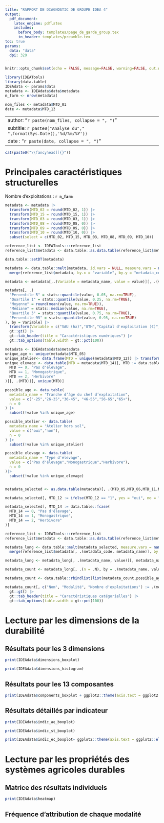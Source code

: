 ```yaml
---
title: "RAPPORT DE DIAGNOSTIC DE GROUPE IDEA 4"
output: 
  pdf_document:
    latex_engine: pdflatex
    includes: 
      before_body: templates/page_de_garde_group.tex
      in_header: templates/preamble.tex
toc: true
params:
  data: "data"
  dpi: 320
---
```


```r
knitr::opts_chunk$set(echo = FALSE, message=FALSE, warning=FALSE, out.width = "100%")

library(IDEATools)
library(data.table)
IDEAdata <- params$data
metadata <- IDEAdata$data$metadata
n_farm <- nrow(metadata)
```

```r
nom_files <- metadata$MTD_01
date <- metadata$MTD_13
```

---
author: "`r paste(nom_files, collapse = ", ")`"
subtitle: `r paste0("Analyse du"," ",format(Sys.Date(),'%d/%m/%Y'))`
date : "`r paste(date, collapse = ", ")`"
---

```r
cat(paste0("\\fancyhead[]{}"))
```

# Principales caractéristiques structurelles

Nombre d'exploitations : **`r n_farm`**

```r
metadata <- metadata |>
  transform(MTD_02 = round(MTD_02, 1)) |>
  transform(MTD_15 = round(MTD_15, 1)) |>
  transform(MTD_03 = round(MTD_03, 1)) |>
  transform(MTD_08 = round(MTD_08, 0)) |>
  transform(MTD_09 = round(MTD_09, 0)) |>
  transform(MTD_10 = round(MTD_10, 0)) |>
  subset(select = c(MTD_02, MTD_15, MTD_03, MTD_08, MTD_09, MTD_10)) 

reference_list <- IDEATools:::reference_list
reference_list$metadata <- data.table::as.data.table(reference_list$metadata)

data.table::setDT(metadata)

metadata <- data.table::melt(metadata, id.vars = NULL, measure.vars = names(metadata)) |> 
  merge(reference_list$metadata, by.x = "variable", by.y = "metadata_code")

metadata <- metadata[,.(Variable = metadata_name, value = value)][, .(value), by = Variable]

metadata[, .(
  "Percentile 5" = stats::quantile(value, 0.05, na.rm=TRUE),
  "Quartile 1" = stats::quantile(value, 0.25, na.rm=TRUE),
  "Moyenne" = round(mean(value, na.rm=TRUE)),
  "Médiane" = stats::median(value, na.rm=TRUE),
  "Quartile 3" = stats::quantile(value, 0.75, na.rm=TRUE), 
  "Percentile 95" = stats::quantile(value, 0.95, na.rm=TRUE)
), by = Variable] |>  
  transform(Variable = c("SAU (ha)","UTH","Capital d'exploitation (€)", "EBE (€)", "Résultat courant (€)", "Part des PP dans la SAU (%)")) |> 
  gt::gt() |> 
  gt::tab_header(title = "Caractéristiques numériques") |> 
  gt::tab_options(table.width = gt::pct(100))
```

\newpage

```r
metadata <- IDEAdata$data$metadata
unique_age <- unique(metadata$MTD_05)
unique_atelier<- data.frame(MTD = unique(metadata$MTD_12)) |> transform(MTD = ifelse(MTD == "1", yes = "oui", no = "non")) |> unlist(use.names = FALSE)
unique_elevage <- data.table(MTD = metadata$MTD_14)[, MTD := data.table::fcase(
  MTD == 0, "Pas d'élevage",
  MTD == 1, "Monogastrique",
  MTD == 2, "Herbivore"
)][, .(MTD)][, unique(MTD)]

possible_age <- data.table(
  metadata_name = "Tranche d’âge du chef d’exploitation",
  value = c("-25","26-35","36-45", "46-55","56-65","65+"),
  n = 0
) |>
  subset(!value %in% unique_age)

possible_atelier <- data.table(
  metadata_name = "Atelier hors sol",
  value = c("oui","non"),
  n = 0
) |>
  subset(!value %in% unique_atelier)

possible_elevage <- data.table(
  metadata_name = "Type d’élevage",
  value = c("Pas d'élevage","Monogastrique","Herbivore"),
  n = 0
)|>
  subset(!value %in% unique_elevage)


metadata_selected <- as.data.table(metadata)[, .(MTD_05,MTD_06,MTD_11,MTD_12,MTD_13,MTD_14)]

metadata_selected[, MTD_12 := ifelse(MTD_12 == "1", yes = "oui", no = "non")]

metadata_selected[, MTD_14 := data.table::fcase(
  MTD_14 == 0, "Pas d'élevage",
  MTD_14 == 1, "Monogastrique",
  MTD_14 == 2, "Herbivore"
)]

reference_list <- IDEATools:::reference_list
reference_list$metadata <- data.table::as.data.table(reference_list$metadata)

metadata_long <- data.table::melt(metadata_selected, measure.vars = names(metadata_selected)) |> 
  merge(reference_list$metadata[, .(metadata_code, metadata_name)], by.x = "variable", by.y = "metadata_code")

metadata_long <- metadata_long[, .(metadata_name, value)][, metadata_name := ifelse(grepl(x = metadata_name, pattern = "Atelier"), yes = "Atelier hors sol", no = metadata_name)]

metadata_count <- metadata_long[, .(n = .N), by = .(metadata_name, value)]

metadata_count <- data.table::rbindlist(list(metadata_count,possible_age, possible_elevage, possible_atelier))

metadata_count[, c("Nom", "Modalité", "Nombre d'exploitations") := .(metadata_name, value, n)][, .(Nom, Modalité, "Nombre d'exploitations" = n)] |> 
  gt::gt() |> 
  gt::tab_header(title = "Caractéristiques catégorielles") |> 
  gt::tab_options(table.width = gt::pct(100))
```

\newpage

# Lecture par les dimensions de la durabilité

## Résultats pour les 3 dimensions 

```r
print(IDEAdata$dimensions_boxplot)
```

\newpage

```r
print(IDEAdata$dimensions_histogram)
```

\newpage

## Résultats pour les 13 composantes

```r
print(IDEAdata$components_boxplot + ggplot2::theme(axis.text = ggplot2::element_text(size = 20)))
```

\newpage

## Résultats détaillés par indicateur

```r
print(IDEAdata$indic_ae_boxplot)
```

```r
print(IDEAdata$indic_st_boxplot)
```

```r
print(IDEAdata$indic_ec_boxplot+ ggplot2::theme(axis.text = ggplot2::element_text(size = 13))) 
```

\newpage

# Lecture par les propriétés des systèmes agricoles durables

## Matrice des résultats individuels

```r
print(IDEAdata$heatmap)
```

\newpage

## Fréquence d'attribution de chaque modalité

\begin{center}
\rotatebox{270}{

\begin{minipage}{0.9\textheight}

```r
ggplot2::ggplot(IDEAdata$freq_plot$data,ggplot2::aes(x = node_name, y = prop, fill = value)) +
      ggplot2::geom_col(position = "stack", color ="black") +
      ggplot2::geom_label(ggplot2::aes(label = paste0(round(prop),"%")),position = ggplot2::position_stack(vjust = 0.5),size = 17) +
      ggplot2::scale_fill_identity("\uc9valuation", guide = ggplot2::guide_legend(reverse = TRUE), labels = c("Très défavorable","Défavorable","Favorable","Très favorable")) +
      IDEATools:::theme_idea() +
      ggplot2::coord_flip() +
      ggplot2::theme(axis.text = ggplot2::element_text(size = 45),axis.title = ggplot2::element_text(size = 45), legend.text = ggplot2::element_text(size = 45), legend.title = ggplot2::element_text(size = 50)) +
      ggplot2::labs(x = "", y = "Fr\u00e9quence (%)") +
      ggplot2::scale_y_continuous(breaks = seq(0,100,5))
```

\end{minipage}}
\end{center}

